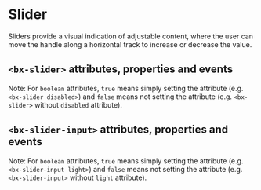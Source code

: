 
# Slider

Sliders provide a visual indication of adjustable content, where the user can move the handle along a horizontal track to increase or decrease the value.

<Preview withToolbar>
  <Story id="components-slider--default-story" height="160px" />
</Preview>

## `<bx-slider>` attributes, properties and events

Note: For `boolean` attributes, `true` means simply setting the attribute (e.g. `<bx-slider disabled>`) and `false` means not setting the attribute (e.g. `<bx-slider>` without `disabled` attribute).

<Props of="bx-slider" />

## `<bx-slider-input>` attributes, properties and events

Note: For `boolean` attributes, `true` means simply setting the attribute (e.g. `<bx-slider-input light>`) and `false` means not setting the attribute (e.g. `<bx-slider-input>` without `light` attribute).

<Props of="bx-slider-input" />
